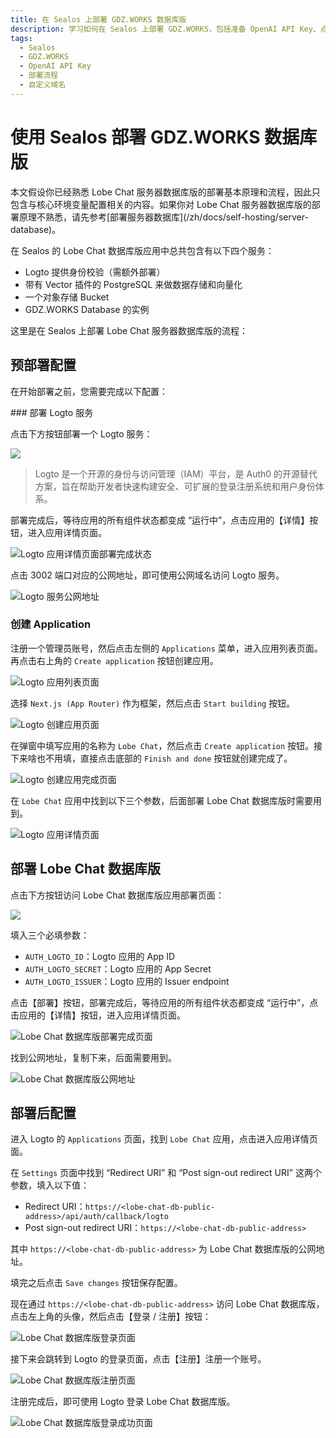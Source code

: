 ```yaml
---
title: 在 Sealos 上部署 GDZ.WORKS 数据库版
description: 学习如何在 Sealos 上部署 GDZ.WORKS，包括准备 OpenAI API Key、点击部署按钮、绑定自定义域名等操作。
tags:
  - Sealos
  - GDZ.WORKS
  - OpenAI API Key
  - 部署流程
  - 自定义域名
---
```


# 使用 Sealos 部署 GDZ.WORKS 数据库版

<Callout type="info">
  本文假设你已经熟悉 Lobe Chat
  服务器数据库版的部署基本原理和流程，因此只包含与核心环境变量配置相关的内容。如果你对 Lobe Chat
  服务器数据库版的部署原理不熟悉，请先参考[部署服务器数据库](/zh/docs/self-hosting/server-database)。
</Callout>

在 Sealos 的 Lobe Chat 数据库版应用中总共包含有以下四个服务：

- Logto 提供身份校验（需额外部署）
- 带有 Vector 插件的 PostgreSQL 来做数据存储和向量化
- 一个对象存储 Bucket
- GDZ.WORKS Database 的实例

这里是在 Sealos 上部署 Lobe Chat 服务器数据库版的流程：

## 预部署配置

在开始部署之前，您需要完成以下配置：

<Steps>
  ### 部署 Logto 服务

  点击下方按钮部署一个 Logto 服务：

  [![](https://raw.githubusercontent.com/labring-actions/templates/main/Deploy-on-Sealos.svg)](https://template.hzh.sealos.run/deploy?templateName=logto)

  > Logto 是一个开源的身份与访问管理（IAM）平台，是 Auth0 的开源替代方案，旨在帮助开发者快速构建安全、可扩展的登录注册系统和用户身份体系。

  部署完成后，等待应用的所有组件状态都变成 “运行中”，点击应用的【详情】按钮，进入应用详情页面。

  ![Logto 应用详情页面部署完成状态](https://raw.githubusercontent.com/labring-actions/templates/main/template/lobe-chat-db/images/logto-app-deployment-status-sealos.png)

  点击 3002 端口对应的公网地址，即可使用公网域名访问 Logto 服务。

  ![Logto 服务公网地址](https://raw.githubusercontent.com/labring-actions/templates/main/template/lobe-chat-db/images/logto-public-address.png)

  ### 创建 Application

  注册一个管理员账号，然后点击左侧的 `Applications` 菜单，进入应用列表页面。再点击右上角的 `Create application` 按钮创建应用。

  ![Logto 应用列表页面](https://raw.githubusercontent.com/labring-actions/templates/main/template/lobe-chat-db/images/logto-application-list.png)

  选择 `Next.js (App Router)` 作为框架，然后点击 `Start building` 按钮。

  ![Logto 创建应用页面](https://raw.githubusercontent.com/labring-actions/templates/main/template/lobe-chat-db/images/logto-create-application.png)

  在弹窗中填写应用的名称为 `Lobe Chat`，然后点击 `Create application` 按钮。接下来啥也不用填，直接点击底部的 `Finish and done` 按钮就创建完成了。

  ![Logto 创建应用完成页面](https://raw.githubusercontent.com/labring-actions/templates/main/template/lobe-chat-db/images/logto-create-application-done.png)

  在 `Lobe Chat` 应用中找到以下三个参数，后面部署 Lobe Chat 数据库版时需要用到。

  ![Logto 应用详情页面](https://raw.githubusercontent.com/labring-actions/templates/main/template/lobe-chat-db/images/logto-app-detail.png)
</Steps>

## 部署 Lobe Chat 数据库版

点击下方按钮访问 Lobe Chat 数据库版应用部署页面：

[![](https://raw.githubusercontent.com/labring-actions/templates/main/Deploy-on-Sealos.svg)](https://template.hzh.sealos.run/deploy?templateName=lobe-chat-db)

填入三个必填参数：

- `AUTH_LOGTO_ID`：Logto 应用的 App ID
- `AUTH_LOGTO_SECRET`：Logto 应用的 App Secret
- `AUTH_LOGTO_ISSUER`：Logto 应用的 Issuer endpoint

点击【部署】按钮，部署完成后，等待应用的所有组件状态都变成 “运行中”，点击应用的【详情】按钮，进入应用详情页面。

![Lobe Chat 数据库版部署完成页面](https://raw.githubusercontent.com/labring-actions/templates/main/template/lobe-chat-db/images/lobe-chat-db-deployment-done.png)

找到公网地址，复制下来，后面需要用到。

![Lobe Chat 数据库版公网地址](https://raw.githubusercontent.com/labring-actions/templates/main/template/lobe-chat-db/images/lobe-chat-db-public-address.png)

## 部署后配置

进入 Logto 的 `Applications` 页面，找到 `Lobe Chat` 应用，点击进入应用详情页面。

在 `Settings` 页面中找到 “Redirect URI” 和 “Post sign-out redirect URI” 这两个参数，填入以下值：

- Redirect URI：`https://<lobe-chat-db-public-address>/api/auth/callback/logto`
- Post sign-out redirect URI：`https://<lobe-chat-db-public-address>`

其中 `https://<lobe-chat-db-public-address>` 为 Lobe Chat 数据库版的公网地址。

填完之后点击 `Save changes` 按钮保存配置。

现在通过 `https://<lobe-chat-db-public-address>` 访问 Lobe Chat 数据库版，点击左上角的头像，然后点击【登录 / 注册】按钮：

![Lobe Chat 数据库版登录页面](https://raw.githubusercontent.com/labring-actions/templates/main/template/lobe-chat-db/images/lobe-chat-db-login.png)

接下来会跳转到 Logto 的登录页面，点击【注册】注册一个账号。

![Lobe Chat 数据库版注册页面](https://raw.githubusercontent.com/labring-actions/templates/main/template/lobe-chat-db/images/lobe-chat-db-register.png)

注册完成后，即可使用 Logto 登录 Lobe Chat 数据库版。

![Lobe Chat 数据库版登录成功页面](https://raw.githubusercontent.com/labring-actions/templates/main/template/lobe-chat-db/images/lobe-chat-db-login-success.png)
